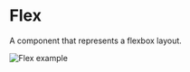 # Flex

A component that represents a flexbox layout.

![Flex example](public/assets/overview-flex.webp)